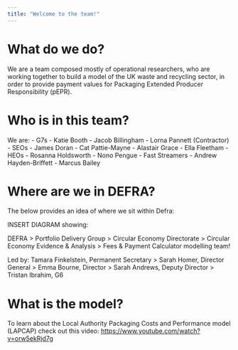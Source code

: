 ```yaml
---
title: "Welcome to the team!"
---
```


# What do we do?

We are a team composed mostly of operational researchers, who are working together to build a model of the UK waste and recycling sector, in order to provide payment values for Packaging Extended Producer Responsibility (pEPR).

# Who is in this team?

We are: - G7s - Katie Booth - Jacob Billingham - Lorna Pannett (Contractor) - SEOs - James Doran - Cat Pattie-Mayne - Alastair Grace - Ella Fleetham - HEOs - Rosanna Holdsworth - Nono Pengue - Fast Streamers - Andrew Hayden-Briffett - Marcus Bailey

# Where are we in DEFRA?

The below provides an idea of where we sit within Defra:

INSERT DIAGRAM showing:

DEFRA \> Portfolio Delivery Group \> Circular Economy Directorate \> Circular Economy Evidence & Analysis \> Fees & Payment Calculator modelling team!

Led by: Tamara Finkelstein, Permanent Secretary \> Sarah Homer, Director General \> Emma Bourne, Director \> Sarah Andrews, Deputy Director \> Tristan Ibrahim, G6

# What is the model?

To learn about the Local Authority Packaging Costs and Performance model (LAPCAP) check out this video: <https://www.youtube.com/watch?v=orw5ekRjd7g>
